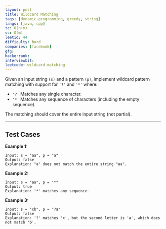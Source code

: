 ```yaml
---
layout: post
title: Wildcard Matching
tags: [dynamic-programming, greedy, string]
langs: [java, cpp]
tc: O(n+m)
sc: O(m)
leetid: 44
difficulty: hard
companies: [facebook]
gfg: 
hackerrank: 
interviewbit: 
leetcode: wildcard-matching
---
```


Given an input string `(s)` and a pattern `(p)`, implement wildcard pattern matching with support for `'?'` and `'*'` where:

- `'?'` Matches any single character.
- `'*'` Matches any sequence of characters (including the empty sequence).

The matching should cover the entire input string (not partial).

---

## Test Cases

**Example 1:** 
```
Input: s = "aa", p = "a"
Output: false
Explanation: "a" does not match the entire string "aa".
```

**Example 2:** 
```
Input: s = "aa", p = "*"
Output: true
Explanation: '*' matches any sequence.
```

**Example 3:**
```
Input: s = "cb", p = "?a"
Output: false
Explanation: '?' matches 'c', but the second letter is 'a', which does not match 'b'.
```